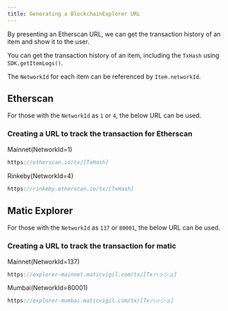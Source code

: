 ```yaml
---
title: Generating a BlockchainExplorer URL
---
```


By presenting an Etherscan URL, we can get the transaction history of an item and show it to the user.

You can get the transaction history of an item, including the `TxHash` using `SDK.getItemLogs()`.


The `NetworkId` for each item can be referenced by `Item.networkId`.

## Etherscan

For those with the `NetworkId` as `1` or `4`, the below URL can be used.

### Creating a URL to track the transaction for Etherscan

Mainnet(NetworkId=1)

```typescript
https://etherscan.io/tx/[TxHash]
```

Rinkeby(NetworkId=4)

```typescript
https://rinkeby.etherscan.io/tx/[TxHash]
```

## Matic Explorer

For those with the `NetworkId` as `137` or `80001`, the below URL can be used.

### Creating a URL to track the transaction for matic

Mainnet(NetworkId=137)

```typescript
https://explorer-mainnet.maticvigil.com/tx/[Txハッシュ]
```

Mumbai(NetworkId=80001)

```typescript
https://explorer-mumbai.maticvigil.com/tx/[Txハッシュ]
```
